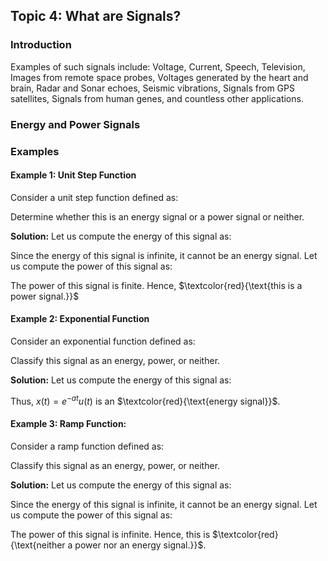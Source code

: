 ## Topic 4: What are Signals?
### Introduction
```{=latex}
%| label: signal-def
It is difficult to find a unique definition of a signal. However in the context of this course, we give a workable definition which suits most of out purposes as:\\
\begin{tcolorbox}[colback=boxbodycol,colframe=boxheadcol]
    \begin{center}
        \textcolor{red}{\emph{A Signal conveys information about a physical phenomenon which evolves in time or space.}}
    \end{center}
\end{tcolorbox}
```
Examples of such signals include: Voltage, Current, Speech, Television, Images from remote space probes, Voltages generated by the heart and brain, Radar and Sonar echoes, Seismic vibrations, Signals from GPS satellites, Signals from human genes, and countless other applications.

### Energy and Power Signals
```{=latex}
\begin{tcolorbox}[colback=boxbodycol, colframe=boxheadcol, title=\bluetext{\textbf{Energy Signals}}]\label{fig:energy-signal-def-tcbox}
    \begin{center}
        \textcolor{red}{A signal is said to be an \emph{energy signal} if and only if it has finite energy.}
    \end{center}
\end{tcolorbox}
\begin{tcolorbox}[colback=boxbodycol, colframe=boxheadcol, title=\textcolor{red}{\textbf{Power Signals}}]\label{fig:power-signal-def-tcbox}
    \begin{center}
        \bluetext{A signal is said to be a \emph{power signal} if and only if the average power of the signal is finite and non-zero.}
    \end{center}
\end{tcolorbox}
\begin{tcolorbox}[colback=boxbodycol, colframe=boxheadcol, title=\textcolor{red}{\textbf{Instantaneous Power}}]\label{fig:instantaneous-power-def}
The instantaneous power \(p(t)\) of a signal \(x(t)\) is expressed as:
    \begin{equation}
        \label{eq:instantaneous-power-def}
        \textcolor{red}{p(t) = x^2(t)}
    \end{equation}
\end{tcolorbox}
\begin{tcolorbox}[colback=boxbodycol, colframe=boxheadcol, title=\textcolor{red}{\textbf{Continuous-Time Signal Energy}}]\label{fig:continuous-time-energy-def}
The total energy of a continuous-time signal \(x(t)\) is given by:
    \begin{equation}
        \label{eq:continuous-time-energy-def}     
        \bluetext{E = \lim_{T \to \infty}\int_{-T/2}^{T/2} x^2(t) \dd{t} = \int_{-\infty}^{\infty} x^2(t) \dd{t}} 
    \end{equation}
\end{tcolorbox}
\begin{tcolorbox}[colback=boxbodycol, colframe=boxheadcol, title=\textcolor{red}{\textbf{Complex Valued Signal Energy}}]\label{fig:complex-signal-energy-def}
For a complex valued signal:
    \begin{equation}
        \label{eq:complex-signal-energy-def}
        \textcolor{red}{E = \int_{-\infty}^{\infty} \abs{x(t)}^2 \dd{t}} 
    \end{equation}
\end{tcolorbox}
\begin{tcolorbox}[colback=boxbodycol, colframe=boxheadcol, title=\textcolor{red}{\textbf{Average Power}}]\label{fig:average-power-def}
Since power equals to the time average of the energy, the average power is given by:
    \begin{equation}     
        \label{eq:average-power-def}     
        \textcolor{blue}{P = \lim_{T \to \infty} \frac{1}{T} \int_{-T/2}^{T/2} x^2(t) \dd{t} = \frac{E}{T}}
    \end{equation}
\end{tcolorbox}
```

```{=latex}
%| label: energy-power-relationship
Note that during calculation of energy, we average the power over an indefinitely large interval.\\ \begin{tcolorbox}[colback=boxbodycol,colframe=boxheadcol]\label{fig:energy-power-relationship-1}     
    \begin{center}         
        \textcolor{red}{A signal with finite energy has zero power and a signal with finite power has infinite energy.}     
    \end{center} 
\end{tcolorbox}
```

```{=latex}
%| label: energy-power-relationship-itemize
Furthermore, some additional concepts of note:\\ 
\begin{tcolorbox}[colback=boxbodycol,colframe=boxheadcol]
\label{fig:energy-power-relationship-itemize}
    \begin{center}
        \begin{itemize}             
            \item[\bluetext{a.}] A signal \textcolor{red}{can not both be an energy and a power signal.} This classification of signals based on power and energy are \textcolor{red}{mutually exclusive.}             
            \item[\bluetext{b.}] However, \bluetext{a signal can belong to neither of the above two categories.}             
            \item[\bluetext{c.}] The signals which are both deterministic and non-periodic have finite energy and therefore are energy signals.\,\textcolor{red}{Most of the signals, in practice, belong to this category.}             
            \item[\bluetext{d.}] \bluetext{Periodic signals and random signals} are essentially \textcolor{red}{power signals.}             
            \item[\bluetext{e.}] Periodic signals for which the area under \(\abs{x(t)}^2\) over one period is finite are power signals.         
        \end{itemize}     
    \end{center} 
\end{tcolorbox}
```

### Examples

#### Example 1: Unit Step Function

Consider a unit step function defined as:

```{=latex}
%| label: unit-step-function-example
\begin{equation}
    \label{eq:unit-step-function-example}     
    \bluetext{u(t) =         
        \begin{cases}             
        1 & t \geq 0         \\             
        0 & \text{otherwise}         
        \end{cases}} 
\end{equation}
```

Determine whether this is an energy signal or a power signal or neither.

**Solution:** Let us compute the energy of this signal as:

```{=latex}
%| label: unit-step-energy
\begin{equation}     
    \label{eq:unit-step-energy}     
    E = \int_{-\infty}^{\infty} {[u(t)]}^2 \dd{t} = \int_{0}^{\infty} {[0]}^2 \dd{t} = \int_{0}^{\infty} {[1]}^2 \dd{t} = \infty 
\end{equation}
```

Since the energy of this signal is infinite, it cannot be an energy signal. Let us compute the power of this signal as:

```{=latex}
%| label: unit-step-power
\begin{equation}     
    \label{eq:unit-step-power}     
    \bluetext{P = \lim_{T \to \infty} \frac{1}{T} \int_{-T/2}^{T/2} {[u(t)]}^2 \dd{t} = \lim_{T \to \infty} \frac{1}{T} \int_{0}^{T/2} {[u(t)]}^2 \dd{t} = \frac{1}{2}} 
\end{equation}
```

The power of this signal is finite. Hence, $\textcolor{red}{\text{this is a power signal.}}$

#### Example 2: Exponential Function 

Consider an exponential function defined as:

```{=latex}
%| label: exponential-function-example
\begin{equation}     
\label{eq:exponential-function-example}
    x(t) = e^{-at}u(t), \, \text{where} \; u(t) \;\text{is the unit step signal},\, a > 0 
\end{equation}
```

Classify this signal as an energy, power, or neither.

**Solution:** Let us compute the energy of this signal as:

```{=latex}
%| label: exp-function-energy
\begin{equation}     
\label{eq:exp-function-energy}     
E = \int_{-\infty}^{\infty} {[x(t)]}^2  \dd{t} = \int_{0}^{\infty} {[e^{-at}]}^2 \dd{t} = \int_{0}^{\infty} e^{-2at} \dd{t} = \frac{1}{2a} < \infty 
\end{equation}
```

Thus, $x(t) = e^{-at} u(t)$ is an $\textcolor{red}{\text{energy signal}}$.

#### Example 3: Ramp Function: 

Consider a ramp function defined as:

```{=latex}
%| label: ramp-function-example
\begin{equation}     
\label{eq:ramp-function-example}     
r(t) = 
    \begin{cases}         
        At & t \geq 0         \\         
        0  & \text{otherwise}     
    \end{cases} 
\end{equation}
```


Classify this signal as an energy, power, or neither.

**Solution:** Let us compute the energy of this signal as:


```{=latex}
%| label: ramp-function-energy
\begin{equation}     
\label{eq:ramp-function-energy}     
E = \int_{-\infty}^{\infty} {r(t)}^2 \dd{t} = \int_{-\infty}^{0} {[0]}^2 \dd{t} = \int_{0}^{\infty} A^2 t^2 \dd{t} = A^2 \frac{T^3}{3} \Bigg|_{0}^{\infty} = \infty 
\end{equation}
```

Since the energy of this signal is infinite, it cannot be an energy signal. Let us compute the power of this signal as:

```{=latex}
%| label: ramp-function-power
\begin{equation}     
\label{eq:ramp-function-power}     
P = \lim_{T \to \infty} \frac{1}{T} \int_{-T/2}^{T/2} {[r(t)]}^2 \dd{t} = \lim_{T \to \infty} \frac{1}{T} \int_{0}^{T/2} A^2 t^2 \dd{t} = A^2 \lim_{T \to \infty} \frac{1}{T} \frac{T^3}{3} \Bigg|_{0}^{\infty} = \infty 
\end{equation} 
```

The power of this signal is infinite. Hence, this is $\textcolor{red}{\text{neither a power nor an energy signal.}}$.